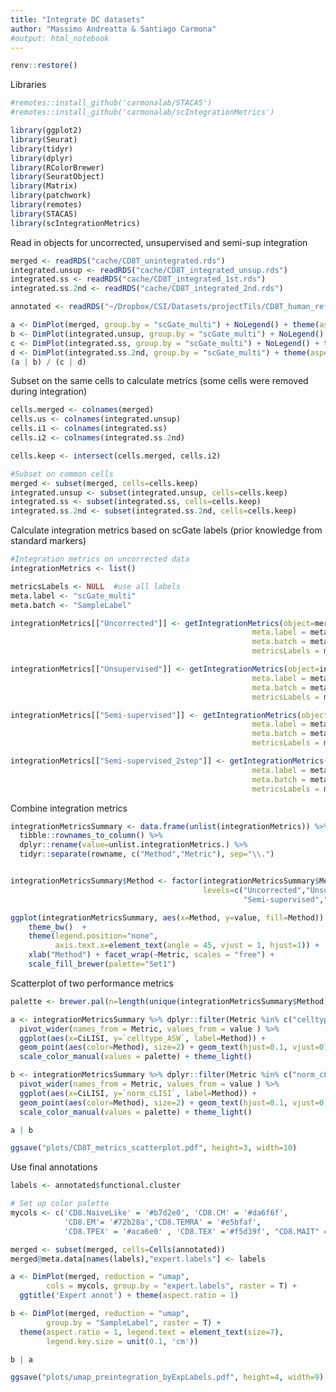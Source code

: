 ```yaml
---
title: "Integrate DC datasets"
author: "Massimo Andreatta & Santiago Carmona"
#output: html_notebook
---
```


```r
renv::restore()
```

Libraries
```r
#remotes::install_github('carmonalab/STACAS')
#remotes::install_github('carmonalab/scIntegrationMetrics')

library(ggplot2)
library(Seurat)
library(tidyr)
library(dplyr)
library(RColorBrewer)
library(SeuratObject)
library(Matrix)
library(patchwork)
library(remotes)
library(STACAS)
library(scIntegrationMetrics)
```

Read in objects for uncorrected, unsupervised and semi-sup integration
```r
merged <- readRDS("cache/CD8T_unintegrated.rds")
integrated.unsup <- readRDS("cache/CD8T_integrated_unsup.rds")
integrated.ss <- readRDS("cache/CD8T_integrated_1st.rds")
integrated.ss.2nd <- readRDS("cache/CD8T_integrated_2nd.rds")

annotated <- readRDS("~/Dropbox/CSI/Datasets/projectTils/CD8T_human_ref_v0.2.rds")
```


```r
a <- DimPlot(merged, group.by = "scGate_multi") + NoLegend() + theme(aspect.ratio = 1)
b <- DimPlot(integrated.unsup, group.by = "scGate_multi") + NoLegend() + theme(aspect.ratio = 1)
c <- DimPlot(integrated.ss, group.by = "scGate_multi") + NoLegend() + theme(aspect.ratio = 1)
d <- DimPlot(integrated.ss.2nd, group.by = "scGate_multi") + theme(aspect.ratio = 1)
(a | b) / (c | d)
```
Subset on the same cells to calculate metrics (some cells were removed during integration)
```r
cells.merged <- colnames(merged)
cells.us <- colnames(integrated.unsup)
cells.i1 <- colnames(integrated.ss)
cells.i2 <- colnames(integrated.ss.2nd)

cells.keep <- intersect(cells.merged, cells.i2)

#Subset on common cells
merged <- subset(merged, cells=cells.keep)
integrated.unsup <- subset(integrated.unsup, cells=cells.keep)
integrated.ss <- subset(integrated.ss, cells=cells.keep)
integrated.ss.2nd <- subset(integrated.ss.2nd, cells=cells.keep)
```

Calculate integration metrics based on scGate labels (prior knowledge from standard markers)
```r
#Integration metrics on uncorrected data
integrationMetrics <- list()

metricsLabels <- NULL  #use all labels
meta.label <- "scGate_multi"
meta.batch <- "SampleLabel"

integrationMetrics[["Uncorrected"]] <- getIntegrationMetrics(object=merged,
                                                      meta.label = meta.label,
                                                      meta.batch = meta.batch,
                                                      metricsLabels = metricsLabels)

integrationMetrics[["Unsupervised"]] <- getIntegrationMetrics(object=integrated.unsup,
                                                      meta.label = meta.label,
                                                      meta.batch = meta.batch,
                                                      metricsLabels = metricsLabels)

integrationMetrics[["Semi-supervised"]] <- getIntegrationMetrics(object=integrated.ss,
                                                      meta.label = meta.label,
                                                      meta.batch = meta.batch,
                                                      metricsLabels = metricsLabels)

integrationMetrics[["Semi-supervised_2step"]] <- getIntegrationMetrics(object=integrated.ss.2nd,
                                                      meta.label = meta.label,
                                                      meta.batch = meta.batch,
                                                      metricsLabels = metricsLabels)
```

Combine integration metrics
```r
integrationMetricsSummary <- data.frame(unlist(integrationMetrics)) %>%
  tibble::rownames_to_column() %>%
  dplyr::rename(value=unlist.integrationMetrics.) %>%
  tidyr::separate(rowname, c("Method","Metric"), sep="\\.")


integrationMetricsSummary$Method <- factor(integrationMetricsSummary$Method,
                                           levels=c("Uncorrected","Unsupervised",
                                                    "Semi-supervised","Semi-supervised_2step"))

ggplot(integrationMetricsSummary, aes(x=Method, y=value, fill=Method)) + geom_bar(stat="identity") + 
    theme_bw()  +
    theme(legend.position="none",
          axis.text.x=element_text(angle = 45, vjust = 1, hjust=1)) +
    xlab("Method") + facet_wrap(~Metric, scales = "free") +
    scale_fill_brewer(palette="Set1")
```


Scatterplot of two performance metrics
```r
palette <- brewer.pal(n=length(unique(integrationMetricsSummary$Method)), name = "Set1")

a <- integrationMetricsSummary %>% dplyr::filter(Metric %in% c("celltype_ASW","CiLISI")) %>%
  pivot_wider(names_from = Metric, values_from = value ) %>%
  ggplot(aes(x=CiLISI, y=`celltype_ASW`, label=Method)) +
  geom_point(aes(color=Method), size=2) + geom_text(hjust=0.1, vjust=0) + 
  scale_color_manual(values = palette) + theme_light()

b <- integrationMetricsSummary %>% dplyr::filter(Metric %in% c("norm_cLISI","CiLISI")) %>%
  pivot_wider(names_from = Metric, values_from = value ) %>%
  ggplot(aes(x=CiLISI, y=`norm_cLISI`, label=Method)) +
  geom_point(aes(color=Method), size=2) + geom_text(hjust=0.1, vjust=0) + 
  scale_color_manual(values = palette) + theme_light()

a | b

ggsave("plots/CD8T_metrics_scatterplot.pdf", height=3, width=10)
```

Use final annotations

```r
labels <- annotated$functional.cluster

# Set up color palette
mycols <- c('CD8.NaiveLike' = '#b7d2e0', 'CD8.CM' = '#da6f6f',
            'CD8.EM'= '#72b28a','CD8.TEMRA' = '#e5bfaf', 
            'CD8.TPEX' = '#aca6e0' , 'CD8.TEX' ='#f5d39f', "CD8.MAIT" = '#fdbfd4')

merged <- subset(merged, cells=Cells(annotated))
merged@meta.data[names(labels),"expert.labels"] <- labels

a <- DimPlot(merged, reduction = "umap",
        cols = mycols, group.by = "expert.labels", raster = T) +
  ggtitle('Expert annot') + theme(aspect.ratio = 1)

b <- DimPlot(merged, reduction = "umap",
        group.by = "SampleLabel", raster = T) +
  theme(aspect.ratio = 1, legend.text = element_text(size=7),
        legend.key.size = unit(0.1, 'cm'))

b | a

ggsave("plots/umap_preintegration_byExpLabels.pdf", height=4, width=9)

```

